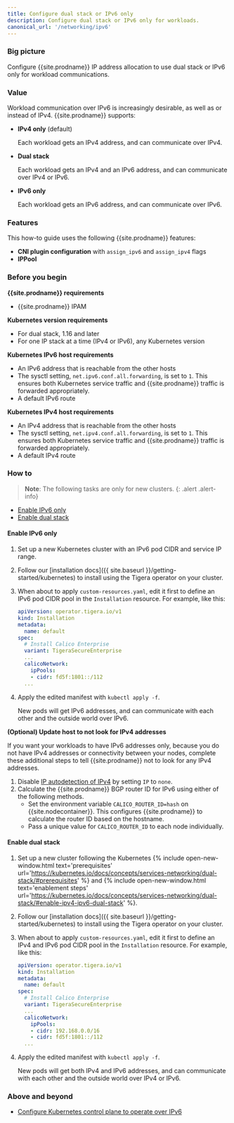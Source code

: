 ```yaml
---
title: Configure dual stack or IPv6 only
description: Configure dual stack or IPv6 only for workloads.
canonical_url: '/networking/ipv6'
---
```


### Big picture

Configure {{site.prodname}} IP address allocation to use dual stack or IPv6 only for workload communications.

### Value

Workload communication over IPv6 is increasingly desirable, as well as or instead of IPv4. {{site.prodname}} supports:

- **IPv4 only** (default)

  Each workload gets an IPv4 address, and can communicate over IPv4.

- **Dual stack**

  Each workload gets an IPv4 and an IPv6 address, and can communicate over IPv4 or IPv6.

- **IPv6 only**

  Each workload gets an IPv6 address, and can communicate over IPv6.

### Features

This how-to guide uses the following {{site.prodname}} features:

- **CNI plugin configuration** with `assign_ipv6` and `assign_ipv4` flags
- **IPPool**

### Before you begin

**{{site.prodname}} requirements**

- {{site.prodname}} IPAM

**Kubernetes version requirements**
  - For dual stack, 1.16 and later
  - For one IP stack at a time (IPv4 or IPv6), any Kubernetes version

**Kubernetes IPv6 host requirements**
  - An IPv6 address that is reachable from the other hosts
  - The sysctl setting, `net.ipv6.conf.all.forwarding`, is set to `1`.
    This ensures both Kubernetes service traffic and {{site.prodname}} traffic is forwarded appropriately.
  - A default IPv6 route

**Kubernetes IPv4 host requirements**
  - An IPv4 address that is reachable from the other hosts
  - The sysctl setting, `net.ipv4.conf.all.forwarding`, is set to `1`.
    This ensures both Kubernetes service traffic and {{site.prodname}} traffic is forwarded appropriately.
  - A default IPv4 route

### How to

>**Note**: The following tasks are only for new clusters.
{: .alert .alert-info}

- [Enable IPv6 only](#enable-ipv6-only)
- [Enable dual stack](#enable-dual-stack)

#### Enable IPv6 only

<!--
{% tabs %}
   <label:Operator,active:true>
   <%
1. TBD.
1. TBD.

%>
<label:Manifest>
<%
-->

1. Set up a new Kubernetes cluster with an IPv6 pod CIDR and service IP range.

1. Follow our [installation docs]({{ site.baseurl }}/getting-started/kubernetes) to install using
    the Tigera operator on your cluster.

1. When about to apply `custom-resources.yaml`, edit it first to define an IPv6 pod CIDR
    pool in the `Installation` resource.  For example, like this:

    ```yaml
    apiVersion: operator.tigera.io/v1
    kind: Installation
    metadata:
      name: default
    spec:
      # Install Calico Enterprise
      variant: TigeraSecureEnterprise
      ...
      calicoNetwork:
        ipPools:
        - cidr: fd5f:1801::/112
      ...
    ```

1. Apply the edited manifest with `kubectl apply -f`.

   New pods will get IPv6 addresses, and can communicate with each other and the outside world over IPv6.

<!--
%>
{% endtabs %}
-->

**(Optional) Update host to not look for IPv4 addresses**

If you want your workloads to have IPv6 addresses only, because you do not have IPv4 addresses or connectivity
between your nodes, complete these additional steps to tell {{site.prodname}} not to look for any IPv4 addresses.

1. Disable [IP autodetection of IPv4]({{site.baseurl}}/networking/ip-autodetection) by setting `IP` to `none`.
1. Calculate the {{site.prodname}} BGP router ID for IPv6 using either of the following methods.
   - Set the environment variable `CALICO_ROUTER_ID=hash` on {{site.nodecontainer}}.
     This configures {{site.prodname}} to calculate the router ID based on the hostname.
   - Pass a unique value for `CALICO_ROUTER_ID` to each node individually.

#### Enable dual stack

<!--
{% tabs id:installation-method-bbb %}
<id:opbbb,name:Operator,active:true>
<%
1. TBD.
1. TBD.

%>
<id:manbbb,name:Manifest>
<%
-->

1. Set up a new cluster following the Kubernetes {% include open-new-window.html text='prerequisites' url='https://kubernetes.io/docs/concepts/services-networking/dual-stack/#prerequisites' %} and {% include open-new-window.html text='enablement steps' url='https://kubernetes.io/docs/concepts/services-networking/dual-stack/#enable-ipv4-ipv6-dual-stack' %}.

1. Follow our [installation docs]({{ site.baseurl }}/getting-started/kubernetes) to install using
    the Tigera operator on your cluster.

1. When about to apply `custom-resources.yaml`, edit it first to define an IPv4 and IPv6 pod CIDR
    pool in the `Installation` resource.  For example, like this:

    ```yaml
    apiVersion: operator.tigera.io/v1
    kind: Installation
    metadata:
      name: default
    spec:
      # Install Calico Enterprise
      variant: TigeraSecureEnterprise
      ...
      calicoNetwork:
        ipPools:
        - cidr: 192.168.0.0/16
        - cidr: fd5f:1801::/112
      ...
    ```

1. Apply the edited manifest with `kubectl apply -f`.

   New pods will get both IPv4 and IPv6 addresses, and can communicate with each other and the outside world over IPv4 or IPv6.

<!--
%>
{% endtabs %}
-->

### Above and beyond

- [Configure Kubernetes control plane to operate over IPv6]({{site.baseurl}}/networking/ipv6-control-plane)
